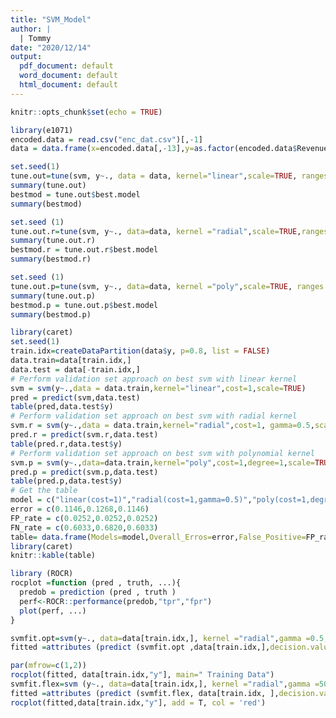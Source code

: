 ---
title: "SVM_Model"
author: | 
  | Tommy
date: "2020/12/14"
output:
  pdf_document: default
  word_document: default
  html_document: default
---

```{r setup, include=FALSE}
knitr::opts_chunk$set(echo = TRUE)
```

```{r}
library(e1071)
encoded.data = read.csv("enc_dat.csv")[,-1]
data = data.frame(x=encoded.data[,-13],y=as.factor(encoded.data$Revenue))
```

```{R}
set.seed(1)
tune.out=tune(svm, y~., data = data, kernel="linear",scale=TRUE, ranges = list(cost=c(0.1,1,5)))
summary(tune.out)
bestmod = tune.out$best.model
summary(bestmod)
```

```{r}
set.seed (1)
tune.out.r=tune(svm, y~., data=data, kernel ="radial",scale=TRUE,ranges=list(cost=c(0.1,1,5),gamma=c(0.5,1,2) ))
summary(tune.out.r)
bestmod.r = tune.out.r$best.model
summary(bestmod.r)
```

```{r}
set.seed (1)
tune.out.p=tune(svm, y~., data=data, kernel ="poly",scale=TRUE, ranges =list(cost=c(0.1,1,5),degree=c(1,2,3) ))
summary(tune.out.p)
bestmod.p = tune.out.p$best.model
summary(bestmod.p)
```

```{r}
library(caret)
set.seed(1)
train.idx=createDataPartition(data$y, p=0.8, list = FALSE)
data.train=data[train.idx,]
data.test = data[-train.idx,]
# Perform validation set approach on best svm with linear kernel
svm = svm(y~.,data = data.train,kernel="linear",cost=1,scale=TRUE)
pred = predict(svm,data.test)
table(pred,data.test$y)
# Perform validation set approach on best svm with radial kernel
svm.r = svm(y~.,data = data.train,kernel="radial",cost=1, gamma=0.5,scale=TRUE)
pred.r = predict(svm.r,data.test)
table(pred.r,data.test$y)
# Perform validation set approach on best svm with polynomial kernel
svm.p = svm(y~.,data=data.train,kernel="poly",cost=1,degree=1,scale=TRUE)
pred.p = predict(svm.p,data.test)
table(pred.p,data.test$y)
# Get the table
model = c("linear(cost=1)","radial(cost=1,gamma=0.5)","poly(cost=1,degree=1)")
error = c(0.1146,0.1268,0.1146)
FP_rate = c(0.0252,0.0252,0.0252)
FN_rate = c(0.6033,0.6820,0.6033)
table= data.frame(Models=model,Overall_Erros=error,False_Positive=FP_rate,False_Negative=FN_rate)
library(caret)
knitr::kable(table)
```

```{r}
library (ROCR)
rocplot =function (pred , truth, ...){
  predob = prediction (pred , truth )
  perf<-ROCR::performance(predob,"tpr","fpr")
  plot(perf, ...)
}

svmfit.opt=svm(y~., data=data[train.idx,], kernel ="radial",gamma =0.5, cost=1, decision.values = F)
fitted =attributes (predict (svmfit.opt ,data[train.idx,],decision.values =TRUE))$decision.values

par(mfrow=c(1,2))
rocplot(fitted, data[train.idx,"y"], main=" Training Data")
svmfit.flex=svm (y~., data=data[train.idx,], kernel ="radial",gamma =50, cost=1, decision.values=F)
fitted =attributes (predict (svmfit.flex, data[train.idx, ],decision.values =T))$decision.values
rocplot(fitted,data[train.idx,"y"], add = T, col = 'red')
```

















